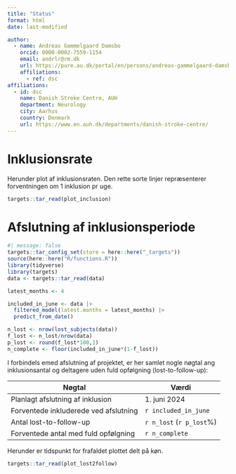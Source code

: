 ```yaml
---
title: "Status"
format: html
date: last-modified

author:
  - name: Andreas Gammelgaard Damsbo
    orcid: 0000-0002-7559-1154
    email: andrlr@rm.dk
    url: https://pure.au.dk/portal/en/persons/andreas-gammelgaard-damsbo(e3c4afce-3eba-4456-8b8b-2fd90775c87a).html
    affiliations:
      - ref: dsc
affiliations:
  - id: dsc
    name: Danish Stroke Centre, AUH
    department: Neurology
    city: Aarhus
    country: Denmark
    url: https://www.en.auh.dk/departments/danish-stroke-centre/
---
```


# Inklusionsrate

Herunder plot af inklusionsraten. Den rette sorte linjer repræsenterer
forventningen om 1 inklusion pr uge.

```r
targets::tar_read(plot_inclusion)
```

# Afslutning af inklusionsperiode

```r
#| message: false
targets::tar_config_set(store = here::here("_targets"))
source(here::here("R/functions.R"))
library(tidyverse)
library(targets)
data <- targets::tar_read(data)
```

```r
latest_months <- 4

included_in_june <- data |>
  filtered_model(latest.months = latest_months) |>
  predict_from_date()

n_lost <- nrow(lost_subjects(data))
f_lost <- n_lost/nrow(data)
p_lost <- round(f_lost*100,1)
n_complete <- floor(included_in_june*(1-f_lost))
```

I forbindels emed afslutning af projektet, er her samlet nogle nøgtal
ang inklusionsantal og deltagere uden fuld opfølgning
(lost-to-follow-up):

| Nøgtal                                | Værdi                    |
|---------------------------------------|--------------------------|
| Planlagt afslutning af inklusion      | 1\. juni 2024            |
| Forventede inkluderede ved afslutning | `r included_in_june`     |
| Antal lost-to-follow-up               | `r n_lost` (`r p_lost`%) |
| Forventede antal med fuld opfølgning  | `r n_complete`           |

Herunder er tidspunkt for frafaldet plottet delt på køn.

```r
targets::tar_read(plot_lost2follow)
```
